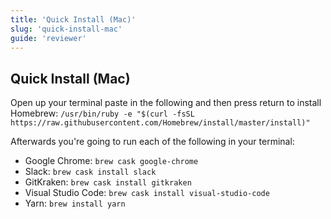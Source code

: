 ```yaml
---
title: 'Quick Install (Mac)'
slug: 'quick-install-mac'
guide: 'reviewer'
---
```


## Quick Install (Mac)
Open up your terminal paste in the following and then press return to install Homebrew: `/usr/bin/ruby -e "$(curl -fsSL https://raw.githubusercontent.com/Homebrew/install/master/install)"`

Afterwards you're going to run each of the following in your terminal:
- Google Chrome: `brew cask google-chrome`
- Slack: `brew cask install slack`
- GitKraken: `brew cask install gitkraken`
- Visual Studio Code: `brew cask install visual-studio-code`
- Yarn: `brew install yarn`

